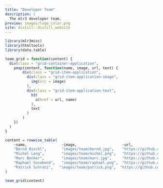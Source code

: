 ```yaml
---
title: "Developer Team"
description: |
  The mlr3 developer team.
preview: images/logo_color.png
site: distill::distill_website
---
```



```r
library(mlr3misc)
library(htmltools)
library(data.table)

team_grid = function(content) {
  div(class = "grid-container-application",
    pmap(content, function(name, image, url, text) {
        div(class = "grid-item-application",
          div(class = "grid-item-application-image",
            img(src = image)
          ),
          div(class = "grid-item-application-text",
            h3(
              a(href = url, name)
            ),
            text
          )
        )
    })
  )
}

content = rowwise_table(
    ~name,                ~image,                     ~url,                                 ~text,
    "Bernd Bischl",       "images/team/bernd.jpg",    "https://github.com/berndbischl/",    "Professor of Statistical Learning and Data Science at the LMU Munich. I created mlr a long time ago at the beginning of my PhD. Nowadays, I mainly spent most of my time in project supervision, code reviews and helping to design new parts of the framework. I was part of the design process of nearly all parts of the new mlr3, but nearly all code has been written by the other developers.",
    "Michel Lang",        "images/team/michel.png",   "https://github.com/mllg/",           "Postdoc at the TU Dortmund and one of the main developers of mlr. I've worked on many internal parts of mlr and started to implement support for survival analysis. Now main developer of mlr3.",
    "Marc Becker",        "images/team/marc.jpg",     "https://github.com/be-marc/",        "Research engineer at the LMU Munich and main developer of the mlr3 optimization packages.",
    "Raphael Sonabend",   "images/team/raphael.png",  "https://github.com/RaphaelS1/",      "Postdoc at Imperial College London. I am the main developer of mlr3proba and also maintain mlr3extralearners."
    "Patrick Schratz",   "images/team/patrick.png",  "https://github.com/pat-s/",      "R consultant in Zurich, Switzerland. PhD Candidate in environmental modeling. Mainly contributing to spatiotemporal packages. Maintainer of the old mlr package."
)

team_grid(content)
```
